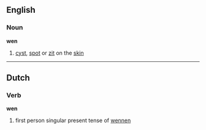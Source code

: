 ==English==
===Noun===
'''wen'''
# [[cyst]], [[spot]] or [[zit]] on the [[skin]]

----
==Dutch==
===Verb===
'''wen'''

# first person singular present tense of [[wennen]]